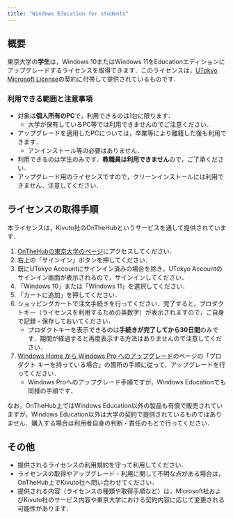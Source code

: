 ```yaml
---
title: "Windows Education for students"
---
```



<Mfa100Alert />

## 概要

東京大学の**学生**は，Windows 10またはWindows 11をEducationエディションにアップグレードするライセンスを取得できます．このライセンスは，[UTokyo Microsoft License](/microsoft/)の契約に付帯して提供されているものです．

### 利用できる範囲と注意事項

- 対象は**個人所有のPC**で，利用できるのは1台に限ります．
    - 大学が保有しているPC等では利用できませんのでご注意ください．
- アップグレードを適用したPCについては，卒業等により離籍した後も利用できます．
    - アンインストール等の必要はありません．
- 利用できるのは学生のみです．**教職員は利用できません**ので，ご了承ください．
- アップグレード用のライセンスですので，クリーンインストールには利用できません．注意してください．

## ライセンスの取得手順

本ライセンスは，Kivuto社のOnTheHubというサービスを通して提供されています．

1. [OnTheHubの東京大学のページ](https://utokyo.onthehub.com/)にアクセスしてください．
1. 右上の「サインイン」ボタンを押してください．
1. 既にUTokyo Accountにサインイン済みの場合を除き，UTokyo Accountのサインイン画面が表示されるので，サインインしてください．
1. 「Windows 10」または「Windows 11」を選択してください．
1. 「カートに追加」を押してください．
1. ショッピングカートで注文手続きを行ってください．完了すると，プロダクトキー（ライセンスを利用するための英数字）が表示されますので，ご自身で記録・保存しておいてください．
    - プロダクトキーを表示できるのは**手続きが完了してから30日間**のみです．期間が経過すると再度表示する方法はありませんので注意してください．
1. [Windows Home から Windows Pro へのアップグレード](https://support.microsoft.com/ja-jp/windows/ef34d520-e73f-3198-c525-d1a218cc2818)のページの「プロダクト キーを持っている場合」の箇所の手順に従って，アップグレードを行ってください．
    - Windows Proへのアップグレード手順ですが，Windows Educationでも同様の手順です．

なお，OnTheHub上ではWindows Education以外の製品も有償で販売されていますが，Windows Education以外は大学の契約で提供されているものではありません．購入する場合は利用者自身の判断・責任のもとで行ってください．

## その他

- 提供されるライセンスの利用規約を守って利用してください．
- ライセンスの取得やアップグレード・利用に関して不明な点がある場合は，OnTheHub上でKivuto社へ問い合わせてください．
- 提供される内容（ライセンスの種類や取得手順など）は，Microsoft社およびKivuto社のサービス内容や東京大学における契約内容に応じて変更される可能性があります．
